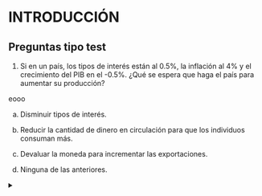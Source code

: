 # INTRODUCCIÓN {.unnumbered}

## Preguntas tipo test

1.  Si en un país, los tipos de interés están al 0.5%, la inflación al 4% y el crecimiento del PIB en el -0.5%. ¿Qué se espera que haga el país para aumentar su producción?

eooo

<!-- -->

a)  Disminuir tipos de interés.

b)  Reducir la cantidad de dinero en circulación para que los individuos consuman más.

c)  Devaluar la moneda para incrementar las exportaciones.

d)  Ninguna de las anteriores.

<details>

<summary>

</summary>

::: {.callout-tip appearance="simple"}
::: FOO
La respuesta **correcta es la c**.

A pesar de que la devaluación de la moneda puede ser generadora de inflación, se puede interpretar que el problema más importante de la economía es el crecimiento económico negativo, y por ello debe tomarse alguna medida encaminada a fomentar el aumento del PIB, por ello una devaluación, puede generar aspectos competitivos favorables, en la medida que pueda fomentar el aumento de las exportaciones y la reducción de las importaciones, lo que llevaría a aumentar el PIB.

El tipo de interés ya está en unos niveles muy bajos y por ello el margen de actuación de la Política Monetaria es escaso o nulo.

Reducir la cantidad de dinero en circulación para que los individuos consuman más, parece absurdo ya que la reducción de dinero produciría un aumento de los tipos de interés, lo que en principio sería un factor perjudicial para fomentar el crecimiento económico.
:::
:::

</details>
